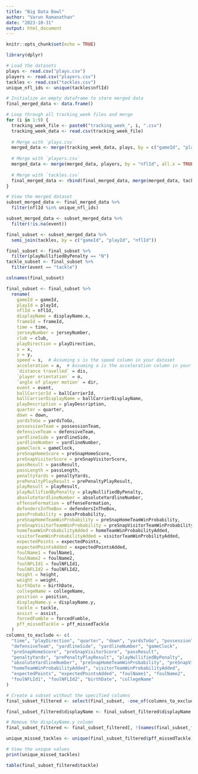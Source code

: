```yaml
---
title: "Big Data Bowl"
author: "Varun Ramanathan"
date: "2023-10-31"
output: html_document
---
```


```r
knitr::opts_chunk$set(echo = TRUE)
```


```r
library(dplyr)

# Load the datasets
plays <- read.csv("plays.csv")
players <- read.csv("players.csv")
tackles <- read.csv("tackles.csv")
unique_nfl_ids <- unique(tackles$nflId)

# Initialize an empty dataframe to store merged data
final_merged_data <- data.frame()

# Loop through all tracking_week files and merge
for (i in 1:9) {
  tracking_week_file <- paste0("tracking_week_", i, ".csv")
  tracking_week_data <- read.csv(tracking_week_file)
  
  # Merge with `plays.csv`
  merged_data <- merge(tracking_week_data, plays, by = c("gameId", "playId"), all.x = TRUE)
  
  # Merge with `players.csv`
  merged_data <- merge(merged_data, players, by = "nflId", all.x = TRUE)
  
  # Merge with `tackles.csv`
  final_merged_data <- rbind(final_merged_data, merge(merged_data, tackles, by = c("gameId", "playId", "nflId"), all.x = TRUE))
}

# View the merged dataset
subset_merged_data <- final_merged_data %>%
  filter(nflId %in% unique_nfl_ids)

subset_merged_data <- subset_merged_data %>%
  filter(!is.na(event))

final_subset <- subset_merged_data %>%
  semi_join(tackles, by = c("gameId", "playId", "nflId"))

final_subset <- final_subset %>%
  filter(playNullifiedByPenalty == "N")
tackle_subset <- final_subset %>%
  filter(event == "tackle")

colnames(final_subset)

final_subset <- final_subset %>%
  rename(
    gameId = gameId,
    playId = playId,
    nflId = nflId,
    displayName = displayName.x,
    frameId = frameId,
    time = time,
    jerseyNumber = jerseyNumber,
    club = club,
    playDirection = playDirection,
    x = x,
    y = y,
    speed = s,  # Assuming s is the speed column in your dataset
    acceleration = a,  # Assuming a is the acceleration column in your dataset
    `distance travelled` = dis,
    `player orientation` = o,
    `angle of player motion` = dir,
    event = event,
    ballCarrierId = ballCarrierId,
    ballCarrierDisplayName = ballCarrierDisplayName,
    playDescription = playDescription,
    quarter = quarter,
    down = down,
    yardsToGo = yardsToGo,
    possessionTeam = possessionTeam,
    defensiveTeam = defensiveTeam,
    yardlineSide = yardlineSide,
    yardlineNumber = yardlineNumber,
    gameClock = gameClock,
    preSnapHomeScore = preSnapHomeScore,
    preSnapVisitorScore = preSnapVisitorScore,
    passResult = passResult,
    passLength = passLength,
    penaltyYards = penaltyYards,
    prePenaltyPlayResult = prePenaltyPlayResult,
    playResult = playResult,
    playNullifiedByPenalty = playNullifiedByPenalty,
    absoluteYardlineNumber = absoluteYardlineNumber,
    offenseFormation = offenseFormation,
    defendersInTheBox = defendersInTheBox,
    passProbability = passProbability,
    preSnapHomeTeamWinProbability = preSnapHomeTeamWinProbability,
    preSnapVisitorTeamWinProbability = preSnapVisitorTeamWinProbability,
    homeTeamWinProbabilityAdded = homeTeamWinProbabilityAdded,
    visitorTeamWinProbabilityAdded = visitorTeamWinProbilityAdded,
    expectedPoints = expectedPoints,
    expectedPointsAdded = expectedPointsAdded,
    foulName1 = foulName1,
    foulName2 = foulName2,
    foulNFLId1 = foulNFLId1,
    foulNFLId2 = foulNFLId2,
    height = height,
    weight = weight,
    birthDate = birthDate,
    collegeName = collegeName,
    position = position,
    displayName.y = displayName.y,
    tackle = tackle,
    assist = assist,
    forcedFumble = forcedFumble,
    pff_missedTackle = pff_missedTackle
  )
columns_to_exclude <- c(
  "time", "playDirection", "quarter", "down", "yardsToGo", "possessionTeam",
  "defensiveTeam", "yardlineSide", "yardlineNumber", "gameClock",
  "preSnapHomeScore", "preSnapVisitorScore", "passResult",
  "penaltyYards", "prePenaltyPlayResult", "playNullifiedByPenalty",
  "absoluteYardlineNumber", "preSnapHomeTeamWinProbability", "preSnapVisitorTeamWinProbability",
  "homeTeamWinProbabilityAdded", "visitorTeamWinProbabilityAdded",
  "expectedPoints", "expectedPointsAdded", "foulName1", "foulName2",
  "foulNFLId1", "foulNFLId2", "birthDate", "collegeName"
)

# Create a subset without the specified columns
final_subset_filtered <- select(final_subset, -one_of(columns_to_exclude))

final_subset_filtered$displayName <- final_subset_filtered$displayName.y

# Remove the displayName.y column
final_subset_filtered <- final_subset_filtered[, !(names(final_subset_filtered) %in% c("displayName.y"))]

unique_missed_tackles <- unique(final_subset_filtered$pff_missedTackle)

# View the unique values
print(unique_missed_tackles)

table(final_subset_filtered$tackle)
```